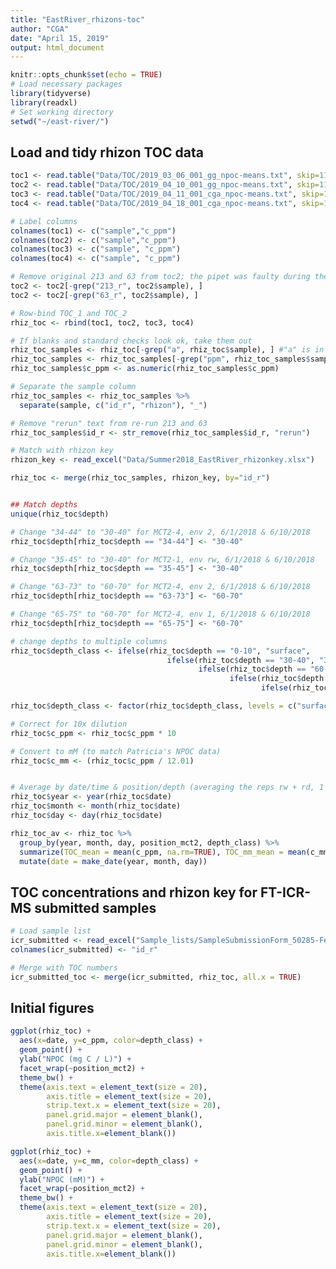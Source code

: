 ```yaml
---
title: "EastRiver_rhizons-toc"
author: "CGA"
date: "April 15, 2019"
output: html_document
---
```


```r
knitr::opts_chunk$set(echo = TRUE)
# Load necessary packages
library(tidyverse)
library(readxl)
# Set working directory
setwd("~/east-river/")
```

## Load and tidy rhizon TOC data
```r
toc1 <- read.table("Data/TOC/2019_03_06_001_gg_npoc-means.txt", skip=11, fill=TRUE)[, c(3,5)]
toc2 <- read.table("Data/TOC/2019_04_10_001_gg_npoc-means.txt", skip=11, fill=TRUE)[, c(3,5)]
toc3 <- read.table("Data/TOC/2019_04_11_001_cga_npoc-means.txt", skip=11, fill=TRUE)[, c(3,5)]
toc4 <- read.table("Data/TOC/2019_04_18_001_cga_npoc-means.txt", skip=11, fill=TRUE)[, c(3,5)]

# Label columns
colnames(toc1) <- c("sample","c_ppm")
colnames(toc2) <- c("sample","c_ppm")
colnames(toc3) <- c("sample", "c_ppm")
colnames(toc4) <- c("sample", "c_ppm")

# Remove original 213 and 63 from toc2; the pipet was faulty during the first run so the dilution was off; they were re-run on toc4
toc2 <- toc2[-grep("213_r", toc2$sample), ]
toc2 <- toc2[-grep("63_r", toc2$sample), ]

# Row-bind TOC_1 and TOC_2
rhiz_toc <- rbind(toc1, toc2, toc3, toc4)

# If blanks and standard checks look ok, take them out
rhiz_toc_samples <- rhiz_toc[-grep("a", rhiz_toc$sample), ] #"a" is in words blank & standard
rhiz_toc_samples <- rhiz_toc_samples[-grep("ppm", rhiz_toc_samples$sample), ] #remove 10ppm
rhiz_toc_samples$c_ppm <- as.numeric(rhiz_toc_samples$c_ppm)

# Separate the sample column
rhiz_toc_samples <- rhiz_toc_samples %>%
  separate(sample, c("id_r", "rhizon"), "_")

# Remove "rerun" text from re-run 213 and 63
rhiz_toc_samples$id_r <- str_remove(rhiz_toc_samples$id_r, "rerun")

# Match with rhizon key
rhizon_key <- read_excel("Data/Summer2018_EastRiver_rhizonkey.xlsx")

rhiz_toc <- merge(rhiz_toc_samples, rhizon_key, by="id_r")


## Match depths
unique(rhiz_toc$depth)

# Change "34-44" to "30-40" for MCT2-4, env 2, 6/1/2018 & 6/10/2018
rhiz_toc$depth[rhiz_toc$depth == "34-44"] <- "30-40"

# Change "35-45" to "30-40" for MCT2-1, env rw, 6/1/2018 & 6/10/2018
rhiz_toc$depth[rhiz_toc$depth == "35-45"] <- "30-40"

# Change "63-73" to "60-70" for MCT2-4, env 2, 6/1/2018 & 6/10/2018
rhiz_toc$depth[rhiz_toc$depth == "63-73"] <- "60-70"

# Change "65-75" to "60-70" for MCT2-4, env 1, 6/1/2018 & 6/10/2018
rhiz_toc$depth[rhiz_toc$depth == "65-75"] <- "60-70"

# change depths to multiple columns
rhiz_toc$depth_class <- ifelse(rhiz_toc$depth == "0-10", "surface",
                                   ifelse(rhiz_toc$depth == "30-40", "30-40",
                                          ifelse(rhiz_toc$depth == "60-70", "60-80",
                                                 ifelse(rhiz_toc$depth == "70-80", "60-80",
                                                        ifelse(rhiz_toc$depth == "80-90", "80-100", "80-100")))))

rhiz_toc$depth_class <- factor(rhiz_toc$depth_class, levels = c("surface", "30-40", "60-80", "80-100"))

# Correct for 10x dilution
rhiz_toc$c_ppm <- rhiz_toc$c_ppm * 10

# Convert to mM (to match Patricia's NPOC data)
rhiz_toc$c_mm <- (rhiz_toc$c_ppm / 12.01)


# Average by date/time & position/depth (averaging the reps rw + rd, 1 + 2, etc.)
rhiz_toc$year <- year(rhiz_toc$date)
rhiz_toc$month <- month(rhiz_toc$date)
rhiz_toc$day <- day(rhiz_toc$date)

rhiz_toc_av <- rhiz_toc %>%
  group_by(year, month, day, position_mct2, depth_class) %>%
  summarize(TOC_mean = mean(c_ppm, na.rm=TRUE), TOC_mm_mean = mean(c_mm, na.rm=TRUE)) %>%
  mutate(date = make_date(year, month, day))

```

## TOC concentrations and rhizon key for FT-ICR-MS submitted samples
```r
# Load sample list
icr_submitted <- read_excel("Sample_lists/SampleSubmissionForm_50285-Fendorf-ICR-Patricia-sample-list.xlsx")[,2]
colnames(icr_submitted) <- "id_r"

# Merge with TOC numbers
icr_submitted_toc <- merge(icr_submitted, rhiz_toc, all.x = TRUE)

```

## Initial figures
```r
ggplot(rhiz_toc) +
  aes(x=date, y=c_ppm, color=depth_class) +
  geom_point() +
  ylab("NPOC (mg C / L)") +
  facet_wrap(~position_mct2) +
  theme_bw() +
  theme(axis.text = element_text(size = 20),
        axis.title = element_text(size = 20),
        strip.text.x = element_text(size = 20),
        panel.grid.major = element_blank(),
        panel.grid.minor = element_blank(),
        axis.title.x=element_blank())

ggplot(rhiz_toc) +
  aes(x=date, y=c_mm, color=depth_class) +
  geom_point() +
  ylab("NPOC (mM)") +
  facet_wrap(~position_mct2) +
  theme_bw() +
  theme(axis.text = element_text(size = 20),
        axis.title = element_text(size = 20),
        strip.text.x = element_text(size = 20),
        panel.grid.major = element_blank(),
        panel.grid.minor = element_blank(),
        axis.title.x=element_blank())
```